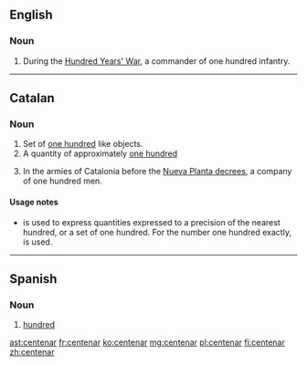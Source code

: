 ==English==

===Noun===
{{en-noun}}

# {{context|historical|military|lang=en}} During the [[:w:Hundred Years' War|Hundred Years' War]], a commander of one hundred infantry.

----

==Catalan==

===Noun===
{{ca-noun|m}}

# Set of [[one hundred]] like objects.
# A quantity of approximately [[one hundred]]
# {{context|historical|military|lang=ca}} In the armies of Catalonia before the [[:w:Nueva Planta decrees|Nueva Planta decrees]], a company of one hundred men.

====Usage notes====
* {{term||Centenar|lang=ca}} is used to express quantities expressed to a precision of the nearest hundred, or a set of one hundred. For the number one hundred exactly, {{term|lang=ca|cent}} is used.

----

==Spanish==

===Noun===
{{es-noun|m|es}}

# [[hundred]]

[[ast:centenar]]
[[fr:centenar]]
[[ko:centenar]]
[[mg:centenar]]
[[pl:centenar]]
[[fi:centenar]]
[[zh:centenar]]